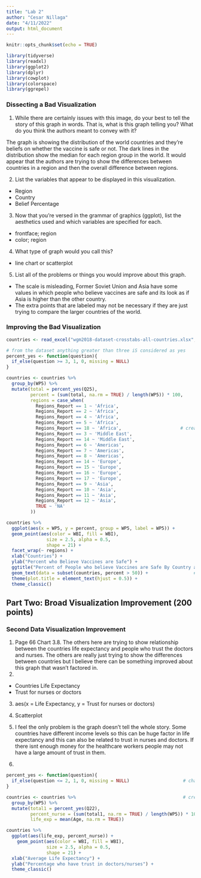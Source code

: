 ---
title: "Lab 2"
author: "Cesar Nillaga"
date: "4/11/2022"
output: html_document
---

```{r setup, include=FALSE}
knitr::opts_chunk$set(echo = TRUE)
```


```{r, echo = FALSE, message=FALSE}
library(tidyverse)
library(readxl)
library(ggplot2)
library(dplyr)
library(cowplot)
library(colorspace)
library(ggrepel)
```


### Dissecting a Bad Visualization

1. While there are certainly issues with this image, do your best to tell the story of this graph in words. That is, what is this graph telling you? What do you think the authors meant to convey with it?

The graph is showing the distribution of the world countries and they're beliefs on whether the vaccine is safe or not. The dark lines in the distribution show the median for each region group in the world. It would appear that the authors are trying to show the differences between countries in a region and then the overall difference between regions. 

2. List the variables that appear to be displayed in this visualization.

+ Region
+ Country 
+ Belief Percentage 

3. Now that you're versed in the grammar of graphics (ggplot), list the aesthetics used and which variables are specified for each.

+ frontface; region 
+ color; region 

4. What type of graph would you call this?

+ line chart or scatterplot 

5. List all of the problems or things you would improve about this graph.  

+ The scale is misleading, Former Soviet Union and Asia have some values in which people who believe vaccines are safe and its look as if Asia is higher than the other country. 
+ The extra points that are labeled may not be necessary if they are just trying to compare the larger countries of the world. 


### Improving the Bad Visualization


```{r, echo = FALSE}
countries <- read_excel("wgm2018-dataset-crosstabs-all-countries.xlsx", sheet = "Full dataset")   # reading in dataset 
```


```{r, echo = FALSE}
# from the dataset anything greater than three iS considered as yes 
percent_yes <- function(question){
  if_else(question >= 3, 1, 0, missing = NULL)         
}
```




```{r, echo=FALSE}
countries <- countries %>%
  group_by(WP5) %>%
  mutate(total = percent_yes(Q25),                            
         percent = (sum(total, na.rm = TRUE) / length(WP5)) * 100,        # creating percentage based on countries "beliefs"
         regions = case_when(
           Regions_Report == 1 ~ 'Africa',
           Regions_Report == 2 ~ 'Africa',
           Regions_Report == 4 ~ 'Africa',
           Regions_Report == 5 ~ 'Africa',
           Regions_Report == 18 ~ 'Africa',                      # creating a regions variable that combines all regions into one 
           Regions_Report == 3 ~ 'Middle East',
           Regions_Report == 14 ~ 'Middle East',
           Regions_Report == 6 ~ 'Americas',
           Regions_Report == 7 ~ 'Americas',
           Regions_Report == 8 ~ 'Americas',
           Regions_Report == 14 ~ 'Europe',
           Regions_Report == 15 ~ 'Europe',
           Regions_Report == 16 ~ 'Europe',
           Regions_Report == 17 ~ 'Europe',
           Regions_Report == 9 ~ 'Asia',
           Regions_Report == 10 ~ 'Asia',
           Regions_Report == 11 ~ 'Asia',
           Regions_Report == 12 ~ 'Asia',
           TRUE ~ 'NA'
         ))              
```




```{r, echo=FALSE}
countries %>%
  ggplot(aes(x = WP5, y = percent, group = WP5, label = WP5)) +         # grouping by country
  geom_point(aes(color = WBI, fill = WBI),                              # filling by world income level
               size = 2.5, alpha = 0.5,
               shape = 21) +
  facet_wrap(~ regions) +                                               # creating separate plots based on region
  xlab("Countries") +
  ylab("Percent who Believe Vaccines are Safe") +
  ggtitle("Percent of People who believe Vaccines are Safe By Country and Global Region") +
  geom_text(data = subset(countries, percent > 50)) +                 # labeling countries with percent higher than 50
  theme(plot.title = element_text(hjust = 0.5)) +
  theme_classic() 
```



## Part Two: Broad Visualization Improvement (200 points)


### Second Data Visualization Improvement

1. Page 66 Chart 3.8. The others here are trying to show relationship between the countries life expectancy and people who trust the doctors and nurses. The others are really just trying to show the differences between countries but I believe there can be something improved about this graph that wasn't factored in. 
2. 
+ Countries Life Expectancy 
+ Trust for nurses or doctors

3. aes(x = Life Expectancy, y = Trust for nurses or doctors)

4. Scatterplot

5. I feel the only problem is the graph doesn't tell the whole story. Some countries have different income levels so this can be huge factor in life expectancy and this can also be related to trust in nurses and doctors. If there isnt enough money for the healthcare workers people may not have a large amount of trust in them. 

6. 

```{r, echo=FALSE}
percent_yes <- function(question){
  if_else(question <= 2, 1, 0, missing = NULL)                    # change values based on survey questions
}

countries <- countries %>%                                        # creating new variable based on nurses survey
  group_by(WP5) %>%
  mutate(total1 = percent_yes(Q22),
         percent_nurse = (sum(total1, na.rm = TRUE) / length(WP5)) * 100,
         life_exp = mean(Age, na.rm = TRUE))      
```




```{r, echo=FALSE}
countries %>%
  ggplot(aes(life_exp, percent_nurse)) +
    geom_point(aes(color = WBI, fill = WBI),
               size = 2.5, alpha = 0.5,
               shape = 21) +
  xlab("Average Life Expectancy") +
  ylab("Percentage who have trust in doctors/nurses") +
  theme_classic() 
```

